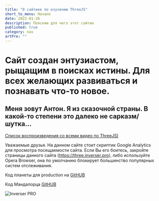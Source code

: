 ```yaml
---
title: "О сайтике по изучению ThreeJS"
short_to_menu: Начало
date: 2022-01-26
description: Поясняю для чего этот сайтик
published: true
category: nav
artPre: ""
---
```

# Сайт создан энтузиастом, рыщащим в поисках истины. Для всех желающих развиваться и познавать что-то новое.

## Меня зовут Антон. Я из сказочной страны. В какой-то степени это далеко не сарказм/шутка...

<a rel="nofollow noreferrer noopener" target="_blank" href="https://www.youtube.com/watch?v=UNvoDucprRE&list=PL0XYm8bdyeFDGJmFeHDiEXsmLfq3vWBaj">Список воспроизведения со всеми видео по ThreeJS)</a>

Уважаемые друзья. На данном сайте стоит скриптик Google Analytics для просмотра посещаемости сайта. Если Вы его боитесь, закройте страницы данного сайта (https://three.inverser.pro), либо используйте Opera Browser, она по умолчанию блокирует большинство популярных систем отслеживания.

Код планеты для production на <a href="https://github.com/inverser-pro/threejs-webgl-planet-for-production" rel="noreferrer noopener" target="_blank">GitHUB</a>

Код Мандалорца <a href="https://github.com/inverser-pro/threejs-mandalorian-helmet" rel="noreferrer noopener" target="_blank">GitHUB</a>

<picture class="av_"><source srcset="/_img/av.avif" type="image/avif"/><source srcset="/_img/av.webp" type="image/webp"/><img decoding="async" loading="lazy" src="/_img/av.jpg" alt="Inverser PRO"/></picture>

<span className="loadYoutube" data-id="dhFbrzwVT4Y"></span>